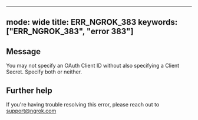 
---
mode: wide
title: ERR_NGROK_383
keywords: ["ERR_NGROK_383", "error 383"]
---

## Message
You may not specify an OAuth Client ID without also specifying a Client Secret. Specify both or neither.




## Further help
If you're having trouble resolving this error, please reach out to [support@ngrok.com](mailto:support@ngrok.com?subject=Help%20with%20ERR_NGROK_383)

